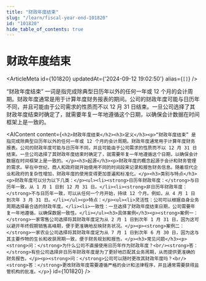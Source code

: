 ```yaml
---
title: "财政年度结束"
slug: "/learn/fiscal-year-end-101820"
id: "101820"
hide_table_of_contents: true
---
```



# 财政年度结束

<ArticleMeta id={101820} updatedAt={'2024-09-12 19:02:50'} alias={`[]`} />
<div className='border-solid border-b border-t-0 my-4 border-[var(--ifm-color-gray-300)]' />

“财政年度结束” 一词是指完成除典型日历年以外的任何一年或 12 个月的会计周期。财政年度通常是用于计算年度财务报表的期间。公司的财政年度可能与日历年不同，并且可能由于公司需求的性质而不以 12 月 31 日结束。一旦公司选择了其财政年度结束时确定了，就需要年复一年地遵循这个日期，以确保会计数据在时间框架上是一致的。

<AIContent content={`<h2>财政年度结束</h2><h3>定义</h3><p>“财政年度结束” 是指完成除典型日历年以外的任何一年或 12 个月的会计周期。财政年度通常用于计算年度财务报表。公司的财政年度可能与日历年不同，并且可能由于公司需求的性质而不以 12 月 31 日结束。一旦公司选择了其财政年度结束时确定了，就需要年复一年地遵循这个日期，以确保会计数据在时间框架上是一致的。</p><h3>起源</h3><p>财政年度的概念起源于会计和财务管理的需求。早在中世纪，商人和政府就开始使用不同的时间段来记录和报告财务信息。随着现代企业和政府的复杂性增加，财政年度的使用变得更加普遍和标准化。</p><h3>类别与特点</h3><p>财政年度可以分为以下几类：</p><ul><li><strong>日历年财政年度：</strong>与日历年一致，从 1 月 1 日到 12 月 31 日。</li><li><strong>非日历年财政年度：</strong>不与日历年一致，可以从任何一个月开始，持续 12 个月。例如，从 4 月 1 日到次年 3 月 31 日。</li></ul><p>特点：</p><ul><li>灵活性：公司可以根据自身业务周期选择最合适的财政年度。</li><li>一致性：一旦选择了财政年度结束日期，公司需要年复一年地遵循，以确保数据一致性。</li></ul><h3>具体案例</h3><p><strong>案例一：</strong>一家零售公司选择将其财政年度定为从 2 月 1 日到次年 1 月 31 日，因为这可以避开年终假期销售高峰期，便于更准确地反映财务状况。</p><p><strong>案例二：</strong>一家农业公司选择将其财政年度定为从 7 月 1 日到次年 6 月 30 日，因为这与其主要作物的生长和收获周期一致，便于财务规划和报告。</p><h3>常见问题</h3><p><strong>问：</strong>为什么公司不直接使用日历年作为财政年度？<br/><strong>答：</strong>有些公司选择非日历年财政年度是为了更好地匹配其业务周期，从而提供更准确的财务报告。</p><p><strong>问：</strong>公司可以随时更改其财政年度吗？<br/><strong>答：</strong>更改财政年度需要遵循严格的会计和法律程序，并且通常需要获得监管机构的批准。</p>`} id={101820} />
